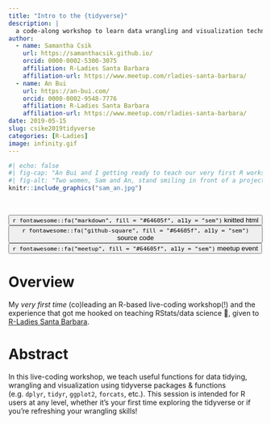 ```yaml
---
title: "Intro to the {tidyverse}"
description: |
  a code-along workshop to learn data wrangling and visualization techniques using {tidyverse} functions
author:
  - name: Samantha Csik
    url: https://samanthacsik.github.io/
    orcid: 0000-0002-5300-3075
    affiliation: R-Ladies Santa Barbara
    affiliation-url: https://www.meetup.com/rladies-santa-barbara/
  - name: An Bui
    url: https://an-bui.com/
    orcid: 0000-0002-9548-7776
    affiliation: R-Ladies Santa Barbara
    affiliation-url: https://www.meetup.com/rladies-santa-barbara/
date: 2019-05-15
slug: csike2019tidyverse
categories: [R-Ladies]
image: infinity.gif
---
```


```r
#| echo: false
#| fig-cap: "An Bui and I getting ready to teach our very first R workshop to R-Ladies SB, hosted at NCEAS"
#| fig-alt: "Two women, Sam and An, stand smiling in front of a projector screen with a GitHub repository on display."
knitr::include_graphics("sam_an.jpg")
```

<br>

<div class="container">
<div class="center">
<button type="button" class="button-styling" onclick=window.location.href='https://rpubs.com/scsik/RladiesSB-intro-to-the-tidyverse'>`r fontawesome::fa("markdown", fill = "#64605f", a11y = "sem")` knitted html</button>
<button type="button" class="button-styling" onclick=window.location.href='https://github.com/samanthacsik/Intro-to-the-Tidyverse'>`r fontawesome::fa("github-square", fill = "#64605f", a11y = "sem")` source code</button> 
<button type="button" class="button-styling" onclick=window.location.href='https://www.meetup.com/rladies-santa-barbara/events/260710376/'>`r fontawesome::fa("meetup", fill = "#64605f", a11y = "sem")` meetup event</button> 
</div>
</div>


# Overview

My *very first time* (co)leading an R-based live-coding workshop(!) and the experience that got me hooked on teaching RStats/data science 💜, given to [R-Ladies Santa Barbara](https://www.meetup.com/rladies-santa-barbara/).

# Abstract 

In this live-coding workshop, we teach useful functions for data tidying, wrangling and visualization using tidyverse packages & functions (e.g. `dplyr`, `tidyr`, `ggplot2`, `forcats`, etc.). This session is intended for R users at any level, whether it's your first time exploring the tidyverse or if you're refreshing your wrangling skills!


